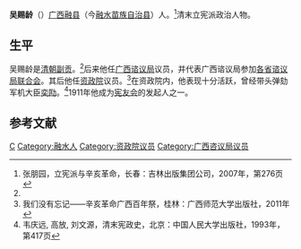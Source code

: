 '''吴赐龄'''（{{bd|？||？|}}）[[广西|广西]][[融县|融县]]（今[[融水苗族自治县|融水苗族自治县]]）人。<ref name=zpy>张朋园，立宪派与辛亥革命，长春：吉林出版集团公司，2007年，第276页</ref>清末立宪派政治人物。

==生平==
吴赐龄是[[清朝|清朝]][[副贡|副贡]]。<ref name=zpy/>后来他任[[广西谘议局|广西谘议局]]议员，并代表广西谘议局参加[[各省谘议局联合会|各省谘议局联合会]]。其后他任[[资政院|资政院]]议员。<ref>我们没有忘记——辛亥革命广西百年祭，桂林：广西师范大学出版社，2011年</ref>在资政院内，他表现十分活跃，曾经带头弹劾军机大臣[[奕劻|奕劻]]。<ref>韦庆远, 高放, 刘文源，清末宪政史，北京：中国人民大学出版社，1993年，第417页</ref>1911年他成为[[宪友会|宪友会]]的发起人之一。

==参考文献==
{{reflist}}

{{資政院議員}}
{{DEFAULTSORT:Wu吴}}
[[Category:吴姓|C]]
[[Category:融水人|Category:融水人]]
[[Category:资政院议员|Category:资政院议员]]
[[Category:广西咨议局议员|Category:广西咨议局议员]]